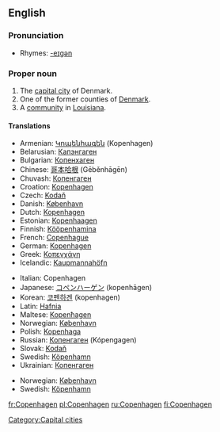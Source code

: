 {{wikipedia}}
{{wikipedia|Copenhagen County}}
{{wikipedia|Copenhagen, Louisiana}}
==English==

===Pronunciation===
*Rhymes: [[Rhymes:English:-eɪɡən|-eɪɡən]]

===Proper noun===
{{en-proper noun}}

# The [[capital city]] of Denmark.
# One of the former counties of [[Denmark]].
# A [[community]] in [[Louisiana]].

====Translations====
{{trans-top|capital of Denmark}}
*Armenian: [[Կոպենհագեն]] (Kopenhagen)
*Belarusian: [[Капэнгаген]]
*Bulgarian: [[Копенхаген]]
*Chinese: [[哥本哈根]] (Gēběnhāgēn)
*Chuvash: [[Копенгаген]]
*Croation: [[Kopenhagen]]
*Czech: [[Kodaň]]
*Danish: [[København]]
*Dutch: [[Kopenhagen]]
*Estonian: [[Kopenhaagen]]
*Finnish: [[Kööpenhamina]]
*French: [[Copenhague]]
*German: [[Kopenhagen]]
*Greek: [[Κοπεγχάγη]] {{f}}
*Icelandic: [[Kaupmannahöfn]] {{f}}
{{trans-mid}}
*Italian: Copenhagen {{f}}
*Japanese: [[コペンハーゲン]] (kopenhāgen)
*Korean: [[코펜하겐]] (kopenhagen)
*Latin: [[Hafnia]]
*Maltese: [[Kopenħagen]]
*Norwegian: [[København]]
*Polish: [[Kopenhaga]] {{f}}
*Russian: [[Копенгаген]] (Kópengagen) {{m}}
*Slovak: [[Kodaň]]
*Swedish: [[Köpenhamn]] {{c}}
*Ukrainian: [[Копенгаген]] {{m}}
{{trans-bottom}}

{{trans-top|former county in Denmark}}
{{trans-mid}}
*Norwegian: [[København]]
*Swedish: [[Köpenhamn]] {{c}}
{{trans-bottom}}

[[Category:Capital cities]]

[[fr:Copenhagen]]
[[pl:Copenhagen]]
[[ru:Copenhagen]]
[[fi:Copenhagen]]